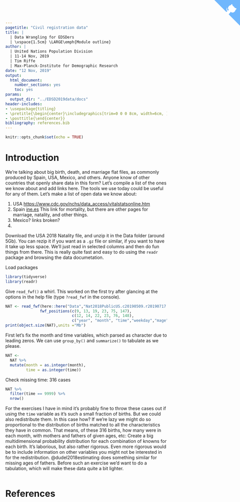 ```yaml
---
pagetitle: "Civil registration data"
title: | 
  | Data Wrangling for EDSDers
  | \vspace{1.5cm} \LARGE\emph{Module outline}
author: |
  | United Nations Population Division
  | 11-14 Nov, 2019
  | Tim Riffe
  | Max-Planck-Institute for Demographic Research
date: "12 Nov, 2019"
output:
  html_document:
    number_sections: yes
    toc: yes
params:
  output_dir: "../EDSD2019data/docs"
header-includes:
- \usepackage{titling}
- \pretitle{\begin{center}\includegraphics[trim=0 0 0 8cm, width=6cm, ]{assets/MPIDR_square_color.pdf}\\[\bigskipamount]}
- \posttitle{\end{center}}
bibliography: references.bib
---
```



<a href="https://github.com/timriffe/EDSD2019data" class="github-corner" aria-label="View source on GitHub"><svg width="80" height="80" viewBox="0 0 250 250" style="fill:#70B7FD; color:#fff; position: absolute; top: 0; border: 0; right: 0;" aria-hidden="true"><path d="M0,0 L115,115 L130,115 L142,142 L250,250 L250,0 Z"></path><path d="M128.3,109.0 C113.8,99.7 119.0,89.6 119.0,89.6 C122.0,82.7 120.5,78.6 120.5,78.6 C119.2,72.0 123.4,76.3 123.4,76.3 C127.3,80.9 125.5,87.3 125.5,87.3 C122.9,97.6 130.6,101.9 134.4,103.2" fill="currentColor" style="transform-origin: 130px 106px;" class="octo-arm"></path><path d="M115.0,115.0 C114.9,115.1 118.7,116.5 119.8,115.4 L133.7,101.6 C136.9,99.2 139.9,98.4 142.2,98.6 C133.8,88.0 127.5,74.4 143.8,58.0 C148.5,53.4 154.0,51.2 159.7,51.0 C160.3,49.4 163.2,43.6 171.4,40.1 C171.4,40.1 176.1,42.5 178.8,56.2 C183.1,58.6 187.2,61.8 190.9,65.4 C194.5,69.0 197.7,73.2 200.1,77.6 C213.8,80.2 216.3,84.9 216.3,84.9 C212.7,93.1 206.9,96.0 205.4,96.6 C205.1,102.4 203.0,107.8 198.3,112.5 C181.9,128.9 168.3,122.5 157.7,114.1 C157.9,116.9 156.7,120.9 152.7,124.9 L141.0,136.5 C139.8,137.7 141.6,141.9 141.8,141.8 Z" fill="currentColor" class="octo-body"></path></svg></a><style>.github-corner:hover .octo-arm{animation:octocat-wave 560ms ease-in-out}@keyframes octocat-wave{0%,100%{transform:rotate(0)}20%,60%{transform:rotate(-25deg)}40%,80%{transform:rotate(10deg)}}@media (max-width:500px){.github-corner:hover .octo-arm{animation:none}.github-corner .octo-arm{animation:octocat-wave 560ms ease-in-out}}</style>


```r
knitr::opts_chunk$set(echo = TRUE)
```

# Introduction

We're talking about big birth, death, and marriage flat files, as commonly produced by Spain, USA, Mexico, and others. Anyone know of other countries that openly share data in this form? Let's compile a list of the ones we know about and add links here. The tools we use today could be useful for any of them. Let's make a list of open data we know about:

1. USA [https://www.cdc.gov/nchs/data_access/vitalstatsonline.htm](https://www.cdc.gov/nchs/data_access/vitalstatsonline.htm)
2. Spain [ine.es](https://ine.es/dyngs/INEbase/es/operacion.htm?c=Estadistica_C&cid=1254736177008&menu=resultados&secc=1254736195450&idp=1254735573002) This link for mortality, but there are other pages for marriage, natality, and other things.
3. Mexico? links broken?
4. 

Download the USA 2018 Natality file, and unzip it in the Data folder (around 5Gb). You can rezip it if you want as a `.gz` file or similar, if you want to have it take up less space. We'll just read in selected columns and then do fun things from there. This is really quite fast and easy to do using the `readr` package and browsing the data documetation.

Load packages
```r
library(tidyverse)
library(readr)
```

Give `read_fwf()` a whirl. This worked on the first try after glancing at the options in the help file (type `?read_fwf` in the console).
```r
NAT <- read_fwf(here::here("Data","Nat2018PublicUS.c20190509.r20190717.txt"), 
               fwf_positions(c(9, 13, 19, 23, 75, 147), 
                             c(12, 14, 22, 23, 76, 148), 
                             c("year", "month", "time","weekday","mage","fage")))
print(object.size(NAT),units ="Mb")
```

First let's fix the month and time variables, which parsed as character due to leading zeros. We can use `group_by()` and `summarize()` to tabulate as we please.
```r

NAT <- 
  NAT %>% 
  mutate(month = as.integer(month),
         time = as.integer(time))
```
Check missing time: 316 cases
```r
NAT %>% 
  filter(time == 9999) %>% 
  nrow()
```
For the exercises I have in mind it's probably fine to throw these cases out if using the `time` variable as it's such a small fraction of births. But we could also redistribute them. In this case how? If we're lazy we might do so proportional to the distribution of births matched to all the characteristics they have in common. That means, of these 316 births, how many were in each month, with mothers and fathers of given ages, etc: Create a big multidimensional probability distribution for each combination of knowns for each birth. It's laborious, but also rather rigorous. Even more rigorous would be to include information on other variables you might not be interested in for the redistribution. @dudel2018estimating does something similar for missing ages of fathers. Before such an exercise we'd want to do a tabulation, which will make these data quite a bit lighter.

```r

```


# References



